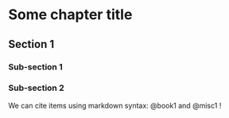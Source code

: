 # Some chapter title

\lipsum[1]

## Section 1

\lipsum[2-3]

### Sub-section 1

\lipsum[4]

### Sub-section 2

We can cite items using markdown syntax: @book1 and @misc1 !